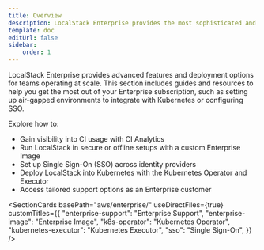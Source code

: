 ```yaml
---
title: Overview
description: LocalStack Enterprise provides the most sophisticated and secure setup we offer, with advanced features and capabilities for large organizations and teams.
template: doc
editUrl: false
sidebar:
    order: 1
---
```



LocalStack Enterprise provides advanced features and deployment options for teams operating at scale. This section includes guides and resources to help you get the most out of your Enterprise subscription, such as setting up air-gapped environments to integrate with Kubernetes or configuring SSO.

Explore how to:

- Gain visibility into CI usage with CI Analytics
- Run LocalStack in secure or offline setups with a custom Enterprise Image
- Set up Single Sign-On (SSO) across identity providers
- Deploy LocalStack into Kubernetes with the Kubernetes Operator and Executor
- Access tailored support options as an Enterprise customer

<SectionCards 
  basePath="aws/enterprise/" 
  useDirectFiles={true}
  customTitles={{
    "enterprise-support": "Enterprise Support",
    "enterprise-image": "Enterprise Image",
    "k8s-operator": "Kubernetes Operator",
    "kubernetes-executor": "Kubernetes Executor",
    "sso": "Single Sign-On",
  }}
/>
